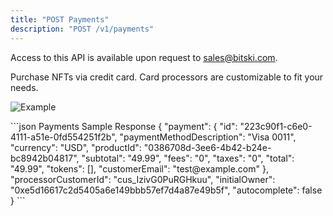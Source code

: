 ```yaml
---
title: "POST Payments"
description: "POST /v1/payments"
---
```


<Note>Access to this API is available upon request to sales@bitski.com.</Note>

Purchase NFTs via credit card. Card processors are customizable to fit your needs.

![Example](/assets/images/purchase-9b8257de78baa9a450d36c5d5647b0c1.png "Purchase flow")

<ResponseExample>
```json Payments Sample Response
{
  "payment": {
    "id": "223c90f1-c6e0-4111-a51e-0fd554251f2b",
    "paymentMethodDescription": "Visa 0011",
    "currency": "USD",
    "productId": "0386708d-3ee6-4b42-b24e-bc8942b04817",
    "subtotal": "49.99",
    "fees": "0",
    "taxes": "0",
    "total": "49.99",
    "tokens": [],
    "customerEmail": "test@example.com"
  },
  "processorCustomerId": "cus_IzivG0PuRGHkuu",
  "initialOwner": "0xe5d16617c2d5405a6e149bbb57ef7d4a87e49b5f",
  "autocomplete": false
}
```
</ResponseExample>
